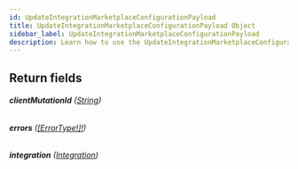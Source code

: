 ```yaml
---
id: UpdateIntegrationMarketplaceConfigurationPayload
title: UpdateIntegrationMarketplaceConfigurationPayload Object
sidebar_label: UpdateIntegrationMarketplaceConfigurationPayload
description: Learn how to use the UpdateIntegrationMarketplaceConfigurationPayload Object for Builder's API.
---
```


## Return fields

###### <b>clientMutationId</b> ([String](/self-managed/composer/builder/api/schema/scalar/String.mdx))

###### <b>errors</b> ([[ErrorType!]!](/self-managed/composer/builder/api/schema/object/ErrorType.mdx))

###### <b>integration</b> ([Integration](/self-managed/composer/builder/api/schema/object/Integration.mdx))
